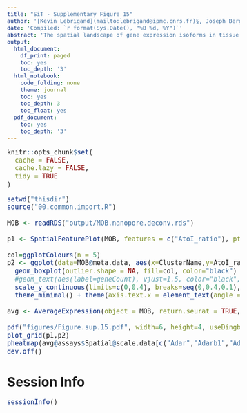 ```yaml
---
title: "SiT - Supplementary Figure 15"
author: '[Kevin Lebrigand](mailto:lebrigand@ipmc.cnrs.fr)§, Joseph Bergenstråhle §, Kim Thrane §, Annelie Mollbrink, Pascal Barbry, Rainer Waldmann and Joakim Lundeberg'
date: 'Compiled: `r format(Sys.Date(), "%B %d, %Y")`'
abstract: 'The spatial landscape of gene expression isoforms in tissue sections.'
output:
  html_document:
    df_print: paged
    toc: yes
    toc_depth: '3'
  html_notebook:
    code_folding: none
    theme: journal
    toc: yes
    toc_depth: 3
    toc_float: yes
  pdf_document:
    toc: yes
    toc_depth: '3'
---
```


<style type="text/css">

body, td {
   font-size: 15px;
}
code.r{
  font-size: 15px;
}
pre {
  font-size: 15px
}
</style>

```r
knitr::opts_chunk$set(
  cache = FALSE,
  cache.lazy = FALSE,
  tidy = TRUE
)

```

```r

setwd("thisdir")
source("00.common.import.R")

MOB <- readRDS("output/MOB.nanopore.deconv.rds")

p1 <- SpatialFeaturePlot(MOB, features = c("AtoI_ratio"), pt.size.factor=2, alpha = c(1, 1), max.cutoff = c(0.4))

col=ggplotColours(n = 5)
p2 <- ggplot(data=MOB@meta.data, aes(x=ClusterName,y=AtoI_ratio, group=ClusterName))+
  geom_boxplot(outlier.shape = NA, fill=col, color="black") + theme(axis.text.x = element_text(angle = 45, vjust = 1, hjust=1)) +
  #geom_text(aes(label=geneCount), vjust=1.5, color="black", position = position_dodge(0.9), size=3)+
  scale_y_continuous(limits=c(0,0.4), breaks=seq(0,0.4,0.1), expand = c(0, 0)) +
  theme_minimal() + theme(axis.text.x = element_text(angle = 45, hjust = 1))

avg <- AverageExpression(object = MOB, return.seurat = TRUE, assay="Spatial", slot="data")

pdf("figures/Figure.sup.15.pdf", width=6, height=4, useDingbats=FALSE)
plot_grid(p1,p2)
pheatmap(avg@assays$Spatial@scale.data[c("Adar","Adarb1","Adarb2"),], cluster_rows=FALSE, cluster_cols=FALSE, fontsize = 8, clustering_method = "complete", clustering_distance_rows = "manhattan")
dev.off()

```

# Session Info

```r
sessionInfo()
```

